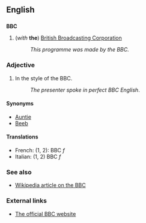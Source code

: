 ==English==
==={{initialism}}===
'''BBC'''

#(''with'' '''the''') [[British Broadcasting Corporation]]
#:''This programme was made by the BBC.''


===Adjective===
# In the style of the BBC.
#:''The presenter spoke in perfect BBC English''.

====Synonyms====
*[[Auntie]] <!--nickname for the BBC-->
*[[Beeb]] <!--nickname for the BBC-->

====Translations====
*French: (1, 2): BBC ''f''
*Italian: (1, 2) BBC ''f''

===See also===
*[[w:BBC|Wikipedia article on the BBC]]

===External links===
*[http://www.bbc.co.uk The official BBC website]